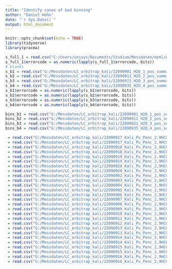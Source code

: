 ```yaml
---
title: "Identify cases of bad binning"
author: "Daniel Höhn"
date: "`r Sys.Date()`"
output: html_document
---
```


```r
knitr::opts_chunk$set(echo = TRUE)
library(tidyverse)
library(pracma)
```

```r
s_full_1 = read.csv("C:/Users/unisys/Documents/Studium/Messdaten/mzml/AquaFlow_MS1/210229_C1_S1_W_MI_1_pos_summary.csv")
s_full_1$errorcode = as.numeric(lapply(s_full_1$errorcode, bits))
# blanks
s_b1 = read.csv("G:/Messdaten/LC_orbitrap_kali/22090901_H2O_1_pos_summary.csv")
s_b2 = read.csv("G:/Messdaten/LC_orbitrap_kali/22090911_H2O_2_pos_summary.csv")
s_b3 = read.csv("G:/Messdaten/LC_orbitrap_kali/22090921_H2O_3_pos_summary.csv")
s_b4 = read.csv("G:/Messdaten/LC_orbitrap_kali/22090935_H2O_4_pos_summary.csv")
s_b1$errorcode = as.numeric(lapply(s_b1$errorcode, bits))
s_b2$errorcode = as.numeric(lapply(s_b2$errorcode, bits))
s_b3$errorcode = as.numeric(lapply(s_b3$errorcode, bits))
s_b4$errorcode = as.numeric(lapply(s_b4$errorcode, bits))

bins_b1 = read.csv("G:/Messdaten/LC_orbitrap_kali/22090901_H2O_1_pos_selectBins_full.csv")
bins_b2 = read.csv("G:/Messdaten/LC_orbitrap_kali/22090911_H2O_2_pos_selectBins_full.csv")
bins_b3 = read.csv("G:/Messdaten/LC_orbitrap_kali/22090921_H2O_3_pos_selectBins_full.csv")
bins_b4 = read.csv("G:/Messdaten/LC_orbitrap_kali/22090935_H2O_4_pos_selectBins_full.csv")

 = read.csv("G:/Messdaten/LC_orbitrap_kali/22090917_Kali_Pu_Penc_2,9HCO3_0,2_Indigo_neg.mzML")
 = read.csv("G:/Messdaten/LC_orbitrap_kali/22090917_Kali_Pu_Penc_2,9HCO3_0,2_Indigo_pos.mzML")
 = read.csv("G:/Messdaten/LC_orbitrap_kali/22090918_Kali_Pu_Penc_2,9HCO3_0,5_Indigo_neg.mzML")
 = read.csv("G:/Messdaten/LC_orbitrap_kali/22090918_Kali_Pu_Penc_2,9HCO3_0,5_Indigo_pos.mzML")
 = read.csv("G:/Messdaten/LC_orbitrap_kali/22090919_Kali_Pu_Penc_2,9HCO3_1_Indigo_neg.mzML")
 = read.csv("G:/Messdaten/LC_orbitrap_kali/22090919_Kali_Pu_Penc_2,9HCO3_1_Indigo_pos.mzML")
 = read.csv("G:/Messdaten/LC_orbitrap_kali/22090920_Kali_Pu_Penc_2,9HCO3_2_Indigo_neg.mzML")
 = read.csv("G:/Messdaten/LC_orbitrap_kali/22090920_Kali_Pu_Penc_2,9HCO3_2_Indigo_pos.mzML")
 = read.csv("G:/Messdaten/LC_orbitrap_kali/22090902_Kali_Pu_Penc_2,9HCO3_0_pos.mzML")
 = read.csv("G:/Messdaten/LC_orbitrap_kali/22090903_Kali_Pu_Penc_2,9HCO3_0,01_pos.mzML")
 = read.csv("G:/Messdaten/LC_orbitrap_kali/22090904_Kali_Pu_Penc_2,9HCO3_0,02_pos.mzML")
 = read.csv("G:/Messdaten/LC_orbitrap_kali/22090905_Kali_Pu_Penc_2,9HCO3_0,05_pos.mzML")
 = read.csv("G:/Messdaten/LC_orbitrap_kali/22090906_Kali_Pu_Penc_2,9HCO3_0,1_pos.mzML")
 = read.csv("G:/Messdaten/LC_orbitrap_kali/22090907_Kali_Pu_Penc_2,9HCO3_0,2_pos.mzML")
 = read.csv("G:/Messdaten/LC_orbitrap_kali/22090908_Kali_Pu_Penc_2,9HCO3_0,5_pos.mzML")
 = read.csv("G:/Messdaten/LC_orbitrap_kali/22090909_Kali_Pu_Penc_2,9HCO3_1_pos.mzML")
 = read.csv("G:/Messdaten/LC_orbitrap_kali/22090910_Kali_Pu_Penc_2,9HCO3_2_pos.mzML")
 = read.csv("G:/Messdaten/LC_orbitrap_kali/22090912_Kali_Pu_Penc_2,9HCO3_0_Indigo_neg.mzML")
 = read.csv("G:/Messdaten/LC_orbitrap_kali/22090912_Kali_Pu_Penc_2,9HCO3_0_Indigo_pos.mzML")
 = read.csv("G:/Messdaten/LC_orbitrap_kali/22090913_Kali_Pu_Penc_2,9HCO3_0,01_Indigo_neg.mzML")
 = read.csv("G:/Messdaten/LC_orbitrap_kali/22090913_Kali_Pu_Penc_2,9HCO3_0,01_Indigo_pos.mzML")
 = read.csv("G:/Messdaten/LC_orbitrap_kali/22090914_Kali_Pu_Penc_2,9HCO3_0,02_Indigo_neg.mzML")
 = read.csv("G:/Messdaten/LC_orbitrap_kali/22090914_Kali_Pu_Penc_2,9HCO3_0,02_Indigo_pos.mzML")
 = read.csv("G:/Messdaten/LC_orbitrap_kali/22090915_Kali_Pu_Penc_2,9HCO3_0,05_Indigo_neg.mzML")
 = read.csv("G:/Messdaten/LC_orbitrap_kali/22090915_Kali_Pu_Penc_2,9HCO3_0,05_Indigo_pos.mzML")
 = read.csv("G:/Messdaten/LC_orbitrap_kali/22090916_Kali_Pu_Penc_2,9HCO3_0,1_Indigo_neg.mzML")
 = read.csv("G:/Messdaten/LC_orbitrap_kali/22090916_Kali_Pu_Penc_2,9HCO3_0,1_Indigo_pos.mzML")
```

